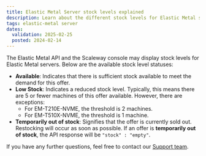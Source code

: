 ```yaml
---
title: Elastic Metal Server stock levels explained
description: Learn about the different stock levels for Elastic Metal servers displayed in the Scaleway API and console, including availability, low stock, and out-of-stock statuses.
tags: elastic-metal server
dates:
  validation: 2025-02-25
  posted: 2024-02-14
---
```


The Elastic Metal API and the Scaleway console may display stock levels for Elastic Metal servers. Below are the available stock level statuses:

- **Available**: Indicates that there is sufficient stock available to meet the demand for this offer.
- **Low Stock**: Indicates a reduced stock level. Typically, this means there are 5 or fewer machines of this offer available. However, there are exceptions:
  - For EM-T210E-NVME, the threshold is 2 machines.
  - For EM-T510X-NVME, the threshold is 1 machine.
- **Temporarily out of stock**: Signifies that the offer is currently sold out. Restocking will occur as soon as possible.
  <Message type="note">
    If an offer is **temporarily out of stock**, the API response will be `"stock" : "empty"`.
  </Message>

If you have any further questions, feel free to contact our [Support team](https://console.scaleway.com/support/tickets/create?for=elastic-metal).